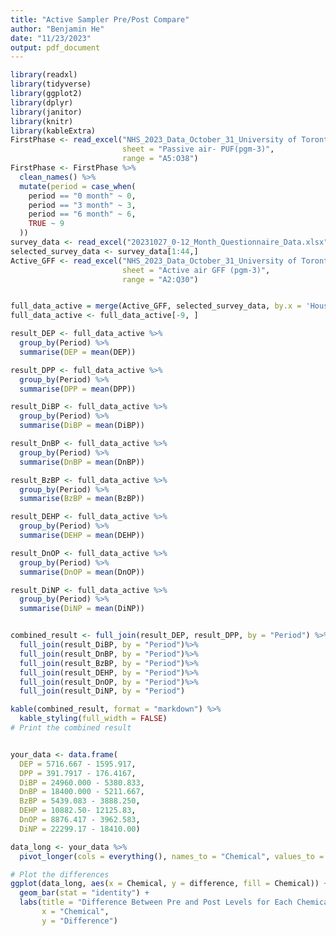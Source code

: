 ```yaml
---
title: "Active Sampler Pre/Post Compare"
author: "Benjamin He"
date: "11/23/2023"
output: pdf_document
---
```


```r

library(readxl)
library(tidyverse)
library(ggplot2)
library(dplyr)
library(janitor)
library(knitr)
library(kableExtra)
FirstPhase <- read_excel("NHS_2023_Data_October_31_University of Toronto_First phase.xlsx", 
                         sheet = "Passive air- PUF(pgm-3)",
                         range = "A5:O38")
FirstPhase <- FirstPhase %>% 
  clean_names() %>% 
  mutate(period = case_when(
    period == "0 month" ~ 0,
    period == "3 month" ~ 3,
    period == "6 month" ~ 6,
    TRUE ~ 9
  ))
survey_data <- read_excel("20231027_0-12_Month_Questionnaire_Data.xlsx") %>% select(id, low_VOC_home, paints_yn,dogcat_yn)
selected_survey_data <- survey_data[1:44,]
Active_GFF <- read_excel("NHS_2023_Data_October_31_University of Toronto_First phase.xlsx", 
                         sheet = "Active air GFF (pgm-3)",
                         range = "A2:Q30")


full_data_active = merge(Active_GFF, selected_survey_data, by.x = 'House ID', by.y='id')
full_data_active <- full_data_active[-9, ]
```

```r
result_DEP <- full_data_active %>%
  group_by(Period) %>%
  summarise(DEP = mean(DEP))

result_DPP <- full_data_active %>%
  group_by(Period) %>%
  summarise(DPP = mean(DPP))

result_DiBP <- full_data_active %>%
  group_by(Period) %>%
  summarise(DiBP = mean(DiBP))

result_DnBP <- full_data_active %>%
  group_by(Period) %>%
  summarise(DnBP = mean(DnBP))

result_BzBP <- full_data_active %>%
  group_by(Period) %>%
  summarise(BzBP = mean(BzBP))

result_DEHP <- full_data_active %>%
  group_by(Period) %>%
  summarise(DEHP = mean(DEHP))

result_DnOP <- full_data_active %>%
  group_by(Period) %>%
  summarise(DnOP = mean(DnOP))

result_DiNP <- full_data_active %>%
  group_by(Period) %>%
  summarise(DiNP = mean(DiNP))


combined_result <- full_join(result_DEP, result_DPP, by = "Period") %>%
  full_join(result_DiBP, by = "Period")%>%
  full_join(result_DnBP, by = "Period")%>%
  full_join(result_BzBP, by = "Period")%>%
  full_join(result_DEHP, by = "Period")%>%
  full_join(result_DnOP, by = "Period")%>%
  full_join(result_DiNP, by = "Period")

kable(combined_result, format = "markdown") %>%
  kable_styling(full_width = FALSE)
# Print the combined result


your_data <- data.frame(
  DEP = 5716.667 - 1595.917,
  DPP = 391.7917 - 176.4167,
  DiBP = 24960.000 - 5380.833,
  DnBP = 18400.000 - 5211.667,
  BzBP = 5439.083 - 3888.250,
  DEHP = 10882.50- 12125.83,
  DnOP = 8876.417 - 3962.583,
  DiNP = 22299.17 - 18410.00)

data_long <- your_data %>%
  pivot_longer(cols = everything(), names_to = "Chemical", values_to = "difference")

# Plot the differences
ggplot(data_long, aes(x = Chemical, y = difference, fill = Chemical)) +
  geom_bar(stat = "identity") +
  labs(title = "Difference Between Pre and Post Levels for Each Chemical",
       x = "Chemical",
       y = "Difference")
```
